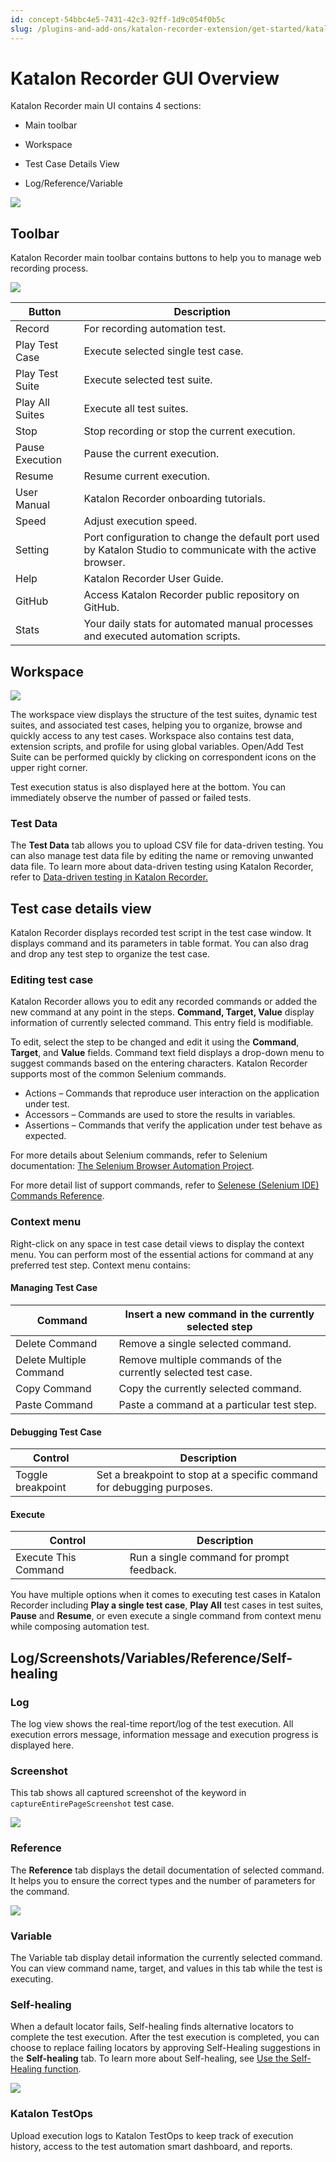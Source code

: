 ```yaml
---
id: concept-54bbc4e5-7431-42c3-92ff-1d9c054f0b5c
slug: /plugins-and-add-ons/katalon-recorder-extension/get-started/katalon-recorder-gui-overview
---
```


# Katalon Recorder GUI Overview

Katalon Recorder main UI contains 4 sections:

-   Main toolbar
-   Workspace

-   Test Case Details View
-   Log/Reference/Variable

<img src="/doc_images/Documents/Plugins_And_Add-ons/Katalon_Recorder_Extension/Get-started/gui-overview/KR-590-gui.png" />

## Toolbar

Katalon Recorder main toolbar contains buttons to help you to manage web recording process.

<img src="/doc_images/Documents/Plugins_And_Add-ons/Katalon_Recorder_Extension/Get-started/gui-overview/KR-583-main-toolbar.png" />

<table><tr><th>Button</th><th>Description</th></tr><tbody><tr><td>Record</td><td>For recording automation test.</td></tr><tr><td>Play Test Case</td><td>Execute selected single test case.</td></tr><tr><td>Play Test Suite</td><td>Execute selected test suite.</td></tr><tr><td>Play All Suites</td><td>Execute all test suites.</td></tr><tr><td>Stop</td><td>Stop recording or stop the current execution.</td></tr><tr><td>Pause Execution</td><td>Pause the current execution.</td></tr><tr><td>Resume</td><td>Resume current execution.</td></tr><tr><td>User Manual</td><td>Katalon Recorder onboarding tutorials.</td></tr><tr><td>Speed</td><td>Adjust execution speed.</td></tr><tr><td>Setting</td><td>Port configuration to change the default port used by Katalon Studio to communicate with the active browser.</td></tr><tr><td>Help</td><td>Katalon Recorder User Guide.</td></tr><tr><td>GitHub</td><td>Access Katalon Recorder public repository on GitHub.</td></tr><tr><td>Stats</td><td>Your daily stats for automated manual processes and executed automation scripts.</td></tr></tbody></table>

## Workspace

<img src="/doc_images/Documents/Plugins_And_Add-ons/Katalon_Recorder_Extension/Get-started/gui-overview/KR-590-workspace.png" width={350} />

The workspace view displays the structure of the test suites, dynamic test suites, and associated test cases, helping you to organize, browse and quickly access to any test cases. Workspace also contains test data, extension scripts, and profile for using global variables. Open/Add Test Suite can be performed quickly by clicking on correspondent icons on the upper right corner.

Test execution status is also displayed here at the bottom. You can immediately observe the number of passed or failed tests.

### Test Data

The **Test Data** tab allows you to upload CSV file for data-driven testing. You can also manage test data file by editing the name or removing unwanted data file. To learn more about data-driven testing using Katalon Recorder, refer to [Data-driven testing in Katalon Recorder.](/plugins-and-add-ons/katalon-recorder-extension/get-your-job-done/data-driven-testing/data-driven-testing-in-katalon-recorder)

## Test case details view

Katalon Recorder displays recorded test script in the test case window. It displays command and its parameters in table format. You can also drag and drop any test step to organize the test case.

### Editing test case

Katalon Recorder allows you to edit any recorded commands or added the new command at any point in the steps. **Command, Target, Value** display information of currently selected command. This entry field is modifiable.

To edit, select the step to be changed and edit it using the **Command**, **Target**, and **Value** fields. Command text field displays a drop-down menu to suggest commands based on the entering characters. Katalon Recorder supports most of the common Selenium commands.

-   Actions – Commands that reproduce user interaction on the application under test.
-   Accessors – Commands are used to store the results in variables.
-   Assertions – Commands that verify the application under test behave as expected.

For more details about Selenium commands, refer to Selenium documentation: [The Selenium Browser Automation Project](http://www.seleniumhq.org/docs/02_selenium_ide.jsp#selenium-commands-selenese).

For more detail list of support commands, refer to [Selenese \(Selenium IDE\) Commands Reference](/plugins-and-add-ons/katalon-recorder-extension/get-your-job-done/automate-scenarios/selenese-selenium-ide-commands-reference).

### Context menu

Right-click on any space in test case detail views to display the context menu. You can perform most of the essential actions for command at any preferred test step. Context menu contains:

#### Managing Test Case

<table><tr><th>Command</th><th>Insert a new command in the currently selected step</th></tr><tbody><tr><td>Delete Command</td><td>Remove a single selected command.</td></tr><tr><td>Delete Multiple Command</td><td>Remove multiple commands of the currently selected test case.</td></tr><tr><td>Copy Command</td><td>Copy the currently selected command.</td></tr><tr><td>Paste Command</td><td>Paste a command at a particular test step.</td></tr></tbody></table>

#### Debugging Test Case

<table><tr><th>Control</th><th>Description</th></tr><tbody><tr><td>Toggle breakpoint</td><td>Set a breakpoint to stop at a specific command for debugging purposes.</td></tr></tbody></table>

#### Execute

<table><tr><th>Control</th><th>Description</th></tr><tbody><tr><td>Execute This Command</td><td>Run a single command for prompt feedback.</td></tr></tbody></table>

You have multiple options when it comes to executing test cases in Katalon Recorder including **Play a single test case**, **Play All** test cases in test suites, **Pause** and **Resume**, or even execute a single command from context menu while composing automation test.

## Log/Screenshots/Variables/Reference/Self-healing

### Log

The log view shows the real-time report/log of the test execution. All execution errors message, information message and execution progress is displayed here.

### Screenshot

This tab shows all captured screenshot of the keyword in <code>captureEntirePageScreenshot</code> test case.

<img src="/doc_images/Documents/Plugins_And_Add-ons/Katalon_Recorder_Extension/Get-started/gui-overview/KR-583-screenshots.png" />

### Reference

The **Reference** tab displays the detail documentation of selected command. It helps you to ensure the correct types and the number of parameters for the command.

<img src="/doc_images/Documents/Plugins_And_Add-ons/Katalon_Recorder_Extension/Get-started/gui-overview/KR-583-reference.png" />

### Variable

The Variable tab display detail information the currently selected command. You can view command name, target, and values in this tab while the test is executing.

### Self-healing

When a default locator fails, Self-healing finds alternative locators to complete the test execution. After the test execution is completed, you can choose to replace failing locators by approving Self-Healing suggestions in the **Self-healing** tab. To learn more about Self-healing, see [Use the Self-Healing function](/plugins-and-add-ons/katalon-recorder-extension/get-your-job-done/execute-scenarios/use-the-self-healing-function-in-katalon-recorder).

<img src="/doc_images/Documents/Plugins_And_Add-ons/Katalon_Recorder_Extension/Get-started/gui-overview/KR-583-self-healing.png" />

### Katalon TestOps

Upload execution logs to Katalon TestOps to keep track of execution history, access to the test automation smart dashboard, and reports.